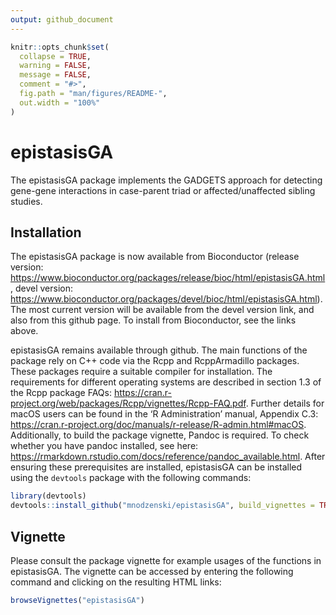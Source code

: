 ```yaml
---
output: github_document
---
```


<!-- README.md is generated from README.Rmd. Please edit that file -->

```r
knitr::opts_chunk$set(
  collapse = TRUE,
  warning = FALSE, 
  message = FALSE,
  comment = "#>",
  fig.path = "man/figures/README-",
  out.width = "100%"
)
```

# epistasisGA

<!-- badges: start -->
<!-- badges: end -->

The epistasisGA package implements the GADGETS approach for detecting gene-gene interactions in case-parent triad or affected/unaffected sibling studies.

## Installation

The epistasisGA package is now available from Bioconductor (release version: [https://www.bioconductor.org/packages/release/bioc/html/epistasisGA.html](https://www.bioconductor.org/packages/release/bioc/html/epistasisGA.html), devel version: [https://www.bioconductor.org/packages/devel/bioc/html/epistasisGA.html](https://www.bioconductor.org/packages/devel/bioc/html/epistasisGA.html)). The most current version will be available from the devel version link, and also from this github page. To install from Bioconductor, see the links above.   

epistasisGA remains available through github. The main functions of the package rely on C++ code via the Rcpp and RcppArmadillo packages. These packages require a suitable compiler for installation. The requirements for different operating systems are described in section 1.3 of the Rcpp package FAQs: [https://cran.r-project.org/web/packages/Rcpp/vignettes/Rcpp-FAQ.pdf](https://cran.r-project.org/web/packages/Rcpp/vignettes/Rcpp-FAQ.pdf). Further details for macOS users can be found in the 'R Administration' manual, Appendix C.3: [https://cran.r-project.org/doc/manuals/r-release/R-admin.html#macOS](https://cran.r-project.org/doc/manuals/r-release/R-admin.html#macOS). Additionally, to build the package vignette, Pandoc is required. To check whether you have pandoc installed, see here: [https://rmarkdown.rstudio.com/docs/reference/pandoc_available.html](https://rmarkdown.rstudio.com/docs/reference/pandoc_available.html). After ensuring these prerequisites are installed, epistasisGA can be installed using the `devtools` package with the following commands:

```r
library(devtools)
devtools::install_github("mnodzenski/epistasisGA", build_vignettes = TRUE, dependencies = TRUE)
```

## Vignette 

Please consult the package vignette for example usages of the functions in epistasisGA. The vignette can be accessed by entering the following command and clicking on the resulting HTML links:

```r
browseVignettes("epistasisGA")
```
